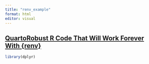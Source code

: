 ```yaml
---
title: "renv_example"
format: html
editor: visual
---
```


## [QuartoRobust R Code That Will Work Forever With {renv}](https://www.youtube.com/watch?v=Oen9xhEh8PY&t=12s)

```r
library(dplyr)
```

